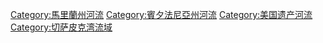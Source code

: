 [[Category:馬里蘭州河流|Category:馬里蘭州河流]]
[[Category:賓夕法尼亞州河流|Category:賓夕法尼亞州河流]]
[[Category:美国遗产河流|Category:美国遗产河流]]
[[Category:切萨皮克湾流域|Category:切萨皮克湾流域]]